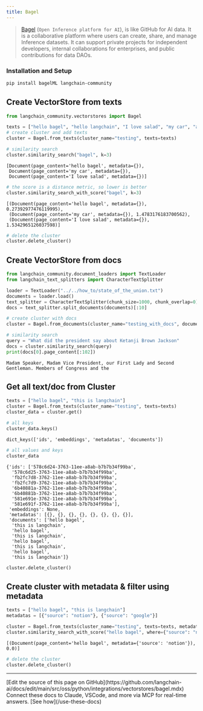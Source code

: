 ```yaml
---
title: Bagel
---
```


> [Bagel](https://www.bagel.net/) (`Open Inference platform for AI`), is like GitHub for AI data.
It is a collaborative platform where users can create,
share, and manage Inference datasets. It can support private projects for independent developers,
internal collaborations for enterprises, and public contributions for data DAOs.

### Installation and Setup

```bash
pip install bagelML langchain-community
```

## Create VectorStore from texts

```python
from langchain_community.vectorstores import Bagel

texts = ["hello bagel", "hello langchain", "I love salad", "my car", "a dog"]
# create cluster and add texts
cluster = Bagel.from_texts(cluster_name="testing", texts=texts)
```

```python
# similarity search
cluster.similarity_search("bagel", k=3)
```

```output
[Document(page_content='hello bagel', metadata={}),
 Document(page_content='my car', metadata={}),
 Document(page_content='I love salad', metadata={})]
```

```python
# the score is a distance metric, so lower is better
cluster.similarity_search_with_score("bagel", k=3)
```

```output
[(Document(page_content='hello bagel', metadata={}), 0.27392977476119995),
 (Document(page_content='my car', metadata={}), 1.4783176183700562),
 (Document(page_content='I love salad', metadata={}), 1.5342965126037598)]
```

```python
# delete the cluster
cluster.delete_cluster()
```

## Create VectorStore from docs

```python
from langchain_community.document_loaders import TextLoader
from langchain_text_splitters import CharacterTextSplitter

loader = TextLoader("../../how_to/state_of_the_union.txt")
documents = loader.load()
text_splitter = CharacterTextSplitter(chunk_size=1000, chunk_overlap=0)
docs = text_splitter.split_documents(documents)[:10]
```

```python
# create cluster with docs
cluster = Bagel.from_documents(cluster_name="testing_with_docs", documents=docs)
```

```python
# similarity search
query = "What did the president say about Ketanji Brown Jackson"
docs = cluster.similarity_search(query)
print(docs[0].page_content[:102])
```

```output
Madam Speaker, Madam Vice President, our First Lady and Second Gentleman. Members of Congress and the
```

## Get all text/doc from Cluster

```python
texts = ["hello bagel", "this is langchain"]
cluster = Bagel.from_texts(cluster_name="testing", texts=texts)
cluster_data = cluster.get()
```

```python
# all keys
cluster_data.keys()
```

```output
dict_keys(['ids', 'embeddings', 'metadatas', 'documents'])
```

```python
# all values and keys
cluster_data
```

```output
{'ids': ['578c6d24-3763-11ee-a8ab-b7b7b34f99ba',
  '578c6d25-3763-11ee-a8ab-b7b7b34f99ba',
  'fb2fc7d8-3762-11ee-a8ab-b7b7b34f99ba',
  'fb2fc7d9-3762-11ee-a8ab-b7b7b34f99ba',
  '6b40881a-3762-11ee-a8ab-b7b7b34f99ba',
  '6b40881b-3762-11ee-a8ab-b7b7b34f99ba',
  '581e691e-3762-11ee-a8ab-b7b7b34f99ba',
  '581e691f-3762-11ee-a8ab-b7b7b34f99ba'],
 'embeddings': None,
 'metadatas': [{}, {}, {}, {}, {}, {}, {}, {}],
 'documents': ['hello bagel',
  'this is langchain',
  'hello bagel',
  'this is langchain',
  'hello bagel',
  'this is langchain',
  'hello bagel',
  'this is langchain']}
```

```python
cluster.delete_cluster()
```

## Create cluster with metadata & filter using metadata

```python
texts = ["hello bagel", "this is langchain"]
metadatas = [{"source": "notion"}, {"source": "google"}]

cluster = Bagel.from_texts(cluster_name="testing", texts=texts, metadatas=metadatas)
cluster.similarity_search_with_score("hello bagel", where={"source": "notion"})
```

```output
[(Document(page_content='hello bagel', metadata={'source': 'notion'}), 0.0)]
```

```python
# delete the cluster
cluster.delete_cluster()
```

---

<Callout icon="pen-to-square" iconType="regular">
    [Edit the source of this page on GitHub](https://github.com/langchain-ai/docs/edit/main/src/oss/python/integrations/vectorstores/bagel.mdx)
</Callout>
<Tip icon="terminal" iconType="regular">
    Connect these docs to Claude, VSCode, and more via MCP for    real-time answers. [See how](/use-these-docs)
</Tip>
